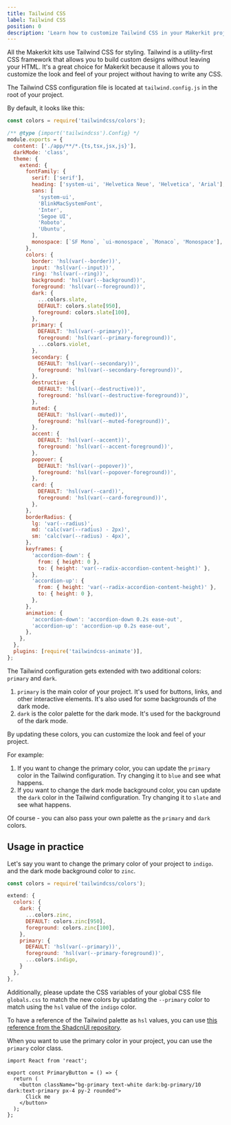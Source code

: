 ```yaml
---
title: Tailwind CSS
label: Tailwind CSS
position: 0
description: 'Learn how to customize Tailwind CSS in your Makerkit project.'
---
```


All the Makerkit kits use Tailwind CSS for styling. Tailwind is a utility-first CSS framework that allows you to build custom designs without leaving your HTML. It's a great choice for Makerkit because it allows you to customize the look and feel of your project without having to write any CSS.

The Tailwind CSS configuration file is located at `tailwind.config.js` in the root of your project.

By default, it looks like this:

```js title="tailwind.config.js"
const colors = require('tailwindcss/colors');

/** @type {import('tailwindcss').Config} */
module.exports = {
  content: ['./app/**/*.{ts,tsx,jsx,js}'],
  darkMode: 'class',
  theme: {
    extend: {
      fontFamily: {
        serif: ['serif'],
        heading: ['system-ui', 'Helvetica Neue', 'Helvetica', 'Arial'],
        sans: [
          'system-ui',
          'BlinkMacSystemFont',
          'Inter',
          'Segoe UI',
          'Roboto',
          'Ubuntu',
        ],
        monospace: [`SF Mono`, `ui-monospace`, `Monaco`, 'Monospace'],
      },
      colors: {
        border: 'hsl(var(--border))',
        input: 'hsl(var(--input))',
        ring: 'hsl(var(--ring))',
        background: 'hsl(var(--background))',
        foreground: 'hsl(var(--foreground))',
        dark: {
          ...colors.slate,
          DEFAULT: colors.slate[950],
          foreground: colors.slate[100],
        },
        primary: {
          DEFAULT: 'hsl(var(--primary))',
          foreground: 'hsl(var(--primary-foreground))',
          ...colors.violet,
        },
        secondary: {
          DEFAULT: 'hsl(var(--secondary))',
          foreground: 'hsl(var(--secondary-foreground))',
        },
        destructive: {
          DEFAULT: 'hsl(var(--destructive))',
          foreground: 'hsl(var(--destructive-foreground))',
        },
        muted: {
          DEFAULT: 'hsl(var(--muted))',
          foreground: 'hsl(var(--muted-foreground))',
        },
        accent: {
          DEFAULT: 'hsl(var(--accent))',
          foreground: 'hsl(var(--accent-foreground))',
        },
        popover: {
          DEFAULT: 'hsl(var(--popover))',
          foreground: 'hsl(var(--popover-foreground))',
        },
        card: {
          DEFAULT: 'hsl(var(--card))',
          foreground: 'hsl(var(--card-foreground))',
        },
      },
      borderRadius: {
        lg: 'var(--radius)',
        md: 'calc(var(--radius) - 2px)',
        sm: 'calc(var(--radius) - 4px)',
      },
      keyframes: {
        'accordion-down': {
          from: { height: 0 },
          to: { height: 'var(--radix-accordion-content-height)' },
        },
        'accordion-up': {
          from: { height: 'var(--radix-accordion-content-height)' },
          to: { height: 0 },
        },
      },
      animation: {
        'accordion-down': 'accordion-down 0.2s ease-out',
        'accordion-up': 'accordion-up 0.2s ease-out',
      },
    },
  },
  plugins: [require('tailwindcss-animate')],
};
```

The Tailwind configuration gets extended with two additional colors:
`primary` and `dark`.

1. `primary` is the main color of your project. It's used for buttons, links, and other interactive elements. It's also used for some backgrounds of the dark mode.
2. `dark` is the color palette for the dark mode. It's used for the background of the dark mode.

By updating these colors, you can customize the look and feel of your project.

For example:
1. If you want to change the primary color, you can update the `primary` color in the Tailwind configuration. Try changing it to `blue` and see what happens.
2. If you want to change the dark mode background color, you can update the `dark` color in the Tailwind configuration. Try changing it to `slate` and see what happens.

Of course - you can also pass your own palette as the `primary` and `dark` colors.

## Usage in practice

Let's say you want to change the primary color of your project to `indigo`. and the dark mode background color to `zinc`.

```js title="tailwind.config.js"
const colors = require('tailwindcss/colors');

extend: {
  colors: {
    dark: {
      ...colors.zinc,
      DEFAULT: colors.zinc[950],
      foreground: colors.zinc[100],
    },
    primary: {
      DEFAULT: 'hsl(var(--primary))',
      foreground: 'hsl(var(--primary-foreground))',
      ...colors.indigo,
    }
  },
},
```

Additionally, please update the CSS variables of your global CSS file `globals.css` to match the new colors by updating the `--primary` color to match using the `hsl` value of the `indigo` color.

To have a reference of the Tailwind palette as `hsl` values, you can use [this reference from the ShadcnUI repository](https://github.com/shadcn-ui/ui/issues/669).

When you want to use the primary color in your project, you can use the `primary` color class.

```tsx title="src/components/PrimaryButton.tsx"
import React from 'react';

export const PrimaryButton = () => {
  return (
    <button className="bg-primary text-white dark:bg-primary/10 dark:text-primary px-4 py-2 rounded">
      Click me
    </button>
  );
};
```